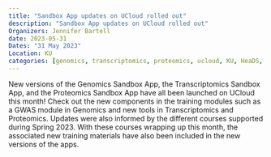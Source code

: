 ```yaml
---
title: "Sandbox App updates on UCloud rolled out"
description: "Sandbox App updates on UCloud rolled out"
Organizers: Jennifer Bartell
date: 2023-05-31
Dates: "31 May 2023"
Location: KU
categories: [genomics, transcriptomics, proteomics, ucloud, KU, HeaDS, reNEW, transcriptomics]
---
```


New versions of the Genomics Sandbox App, the Transcriptomics Sandbox App, and the Proteomics Sandbox App have all been launched on UCloud this month! Check out the new components in the training modules such as a GWAS module in Genomics and new tools in Transcriptomics and Proteomics. Updates were also informed by the different courses supported during Spring 2023. With these courses wrapping up this month, the associated new training materials have also been included in the new versions of the apps.